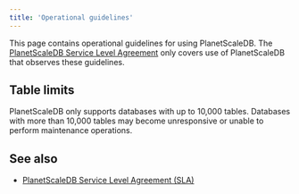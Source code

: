 ```yaml
---
title: 'Operational guidelines'
---
```


This page contains operational guidelines for using PlanetScaleDB. The [PlanetScaleDB Service Level Agreement](https://www.planetscale.com/legal/planetscaledb-service-level-agreement) only covers use of PlanetScaleDB that observes these guidelines.

## Table limits

PlanetScaleDB only supports databases with up to 10,000 tables. Databases with more than 10,000 tables may become unresponsive or unable to perform maintenance operations.

## See also

- [PlanetScaleDB Service Level Agreement (SLA)](https://www.planetscale.com/legal/planetscaledb-service-level-agreement)
